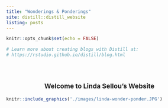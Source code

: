 ```yaml
---
title: "Wonderings & Ponderings"
site: distill::distill_website
listing: posts
---
```


```r
knitr::opts_chunk$set(echo = FALSE)

# Learn more about creating blogs with Distill at:
# https://rstudio.github.io/distill/blog.html
```

<br>
<style>
.my-front-welcome{
text-align:center;
width:100%;
margin-top:2em;
margin-bottom:1em;
font-size:1.25em;
font-weight:bolder;
}
</style>



<div class="my-front-welcome">
Welcome to Linda Sellou's Website
</div>
<!-- ```{r layout="l-screen-inset shaded"} -->

```r
knitr::include_graphics('./images/linda-wonder-ponder.JPG')
```

